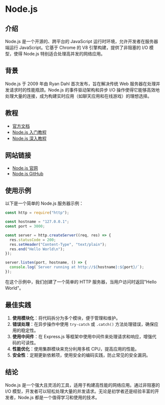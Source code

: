 # Node.js

## 介绍

Node.js 是一个开源的、跨平台的 JavaScript 运行时环境，允许开发者在服务器端运行 JavaScript。它基于 Chrome 的 V8 引擎构建，提供了非阻塞的 I/O 模型，使得 Node.js 特别适合处理高并发的网络应用。

## 背景

Node.js 于 2009 年由 Ryan Dahl 首次发布，旨在解决传统 Web 服务器在处理并发请求时的性能瓶颈。Node.js 的事件驱动架构和异步 I/O 操作使得它能够高效地处理大量的连接，成为构建实时应用（如聊天应用和在线游戏）的理想选择。

## 教程

- [官方文档](https://nodejs.org/en/docs/)
- [Node.js 入门教程](https://nodejs.dev/learn)
- [Node.js 深入教程](https://www.freecodecamp.org/news/learn-node-js-with-this-free-ebook/)

## 网站链接

- [Node.js 官网](https://nodejs.org)
- [Node.js GitHub](https://github.com/nodejs/node)

## 使用示例

以下是一个简单的 Node.js 服务器示例：

```javascript
const http = require("http");

const hostname = "127.0.0.1";
const port = 3000;

const server = http.createServer((req, res) => {
  res.statusCode = 200;
  res.setHeader("Content-Type", "text/plain");
  res.end("Hello World\n");
});

server.listen(port, hostname, () => {
  console.log(`Server running at http://${hostname}:${port}/`);
});
```

在这个示例中，我们创建了一个简单的 HTTP 服务器，当用户访问时返回"Hello World"。

## 最佳实践

1. **使用模块化**：将代码拆分为多个模块，便于管理和维护。
2. **错误处理**：在异步操作中使用 `try-catch` 或 `.catch()` 方法处理错误，确保应用的稳定性。
3. **使用中间件**：在 Express.js 等框架中使用中间件来处理请求和响应，增强代码的可读性。
4. **性能优化**：使用集群模块来充分利用多核 CPU，提高应用的性能。
5. **安全性**：定期更新依赖项，使用安全的编码实践，防止常见的安全漏洞。

## 结论

Node.js 是一个强大且灵活的工具，适用于构建高性能的网络应用。通过非阻塞的 I/O 模型，开发者可以轻松处理大量的并发请求。无论是初学者还是经验丰富的开发者，Node.js 都是一个值得学习和使用的技术。
